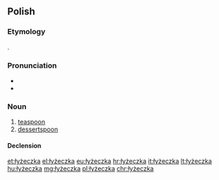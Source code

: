 ==Polish==

===Etymology===
{{diminutive of|łyżka|lang=pl}}.

===Pronunciation===
* {{IPA|[wɨˈʐɛt͡ʂka]|lang=pl}}
* {{audio|Pl-łyżeczka.ogg|audio}}

===Noun===
{{pl-noun|f}}

# [[teaspoon]]
# [[dessertspoon]]

====Declension====
{{pl-decl-noun-ka|łyżecz}}

[[et:łyżeczka]]
[[el:łyżeczka]]
[[eu:łyżeczka]]
[[hr:łyżeczka]]
[[it:łyżeczka]]
[[lt:łyżeczka]]
[[hu:łyżeczka]]
[[mg:łyżeczka]]
[[pl:łyżeczka]]
[[chr:łyżeczka]]